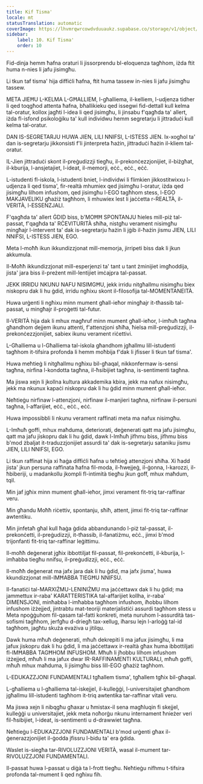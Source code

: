 ```yaml
---
title: Kif Tisma'
locale: mt
statusTranslation: automatic
coverImage: https://lhvmrqwrcowdvduuaukz.supabase.co/storage/v1/object/public/strapi-uploads/small_cover-educacion-fundamental.webp-2d51a7828a2b1309555be27f7e2a61a0.webp
sidebar:
    label: 10. Kif Tisma'
    order: 10
---
```

Fid-dinja hemm ħafna oraturi li jissorprendu bl-eloquenza tagħhom, iżda ftit huma n-nies li jafu jisimgħu.

Li tkun taf tisma' hija diffiċli ħafna, ftit huma tassew in-nies li jafu jisimgħu tassew.

META JIEĦU L-KELMA L-GĦALLIEM, l-għalliema, il-kelliem, l-udjenza tidher li qed toqgħod attenta ħafna, bħallikieku qed issegwi fid-dettall kull kelma tal-oratur, kollox jagħti l-idea li qed jisimgħu, li jinsabu f'qagħda ta' allert, iżda fl-isfond psikoloġiku ta' kull individwu hemm segretarju li jittraduċi kull kelma tal-oratur.

DAN IS-SEGRETARJU HUWA JIEN, LILI NNIFSI, L-ISTESS JIEN. Ix-xogħol ta' dan is-segretarju jikkonsisti f'li jinterpreta ħażin, jittraduċi ħażin il-kliem tal-oratur.

IL-Jien jittraduċi skont il-preġudizzji tiegħu, il-prekonċezzjonijiet, il-biżgħat, il-kburija, l-ansjetajiet, l-ideat, il-memorji, eċċ., eċċ., eċċ.

L-istudenti fl-iskola, l-istudenti bniet, l-individwi li flimkien jikkostitwixxu l-udjenza li qed tisma', fir-realtà mhumiex qed jisimgħu l-oratur, iżda qed jisimgħu lilhom infushom, qed jisimgħu l-EGO tagħhom stess, l-EGO MAKJAVELIKU għażiż tagħhom, li mhuwiex lest li jaċċetta r-REALTÀ, il-VERITÀ, l-ESSENZJALI.

F'qagħda ta' allert ĠDID biss, b'MOĦĦ SPONTANJU ħieles mill-piż tal-passat, f'qagħda ta' RĊEVITURITÀ sħiħa, nistgħu verament nisimgħu mingħajr l-intervent ta' dak is-segretarju ħażin li jġib il-ħażin jismu JIEN, LILI NNIFSI, L-ISTESS JIEN, EGO.

Meta l-moħħ ikun ikkundizzjonat mill-memorja, jirripeti biss dak li jkun akkumula.

Il-Moħħ ikkundizzjonat mill-esperjenzi ta' tant u tant żminijiet imgħoddija, jista' jara biss il-preżent mill-lentijiet imċajpra tal-passat.

JEKK IRRIDU NKUNU NAFU NISIMGĦU, jekk irridu nitgħallmu nisimgħu biex niskopru dak li hu ġdid, irridu ngħixu skont il-filosofija tal-MOMENTANEITÀ.

Huwa urġenti li ngħixu minn mument għall-ieħor mingħajr it-tħassib tal-passat, u mingħajr il-proġetti tal-futur.

Il-VERITÀ hija dak li mhux magħruf minn mument għall-ieħor, l-imħuħ tagħna għandhom dejjem ikunu attenti, f'attenzjoni sħiħa, ħielsa mill-preġudizzji, il-prekonċezzjonijiet, sabiex ikunu verament riċettivi.

L-Għalliema u l-Għalliema tal-iskola għandhom jgħallmu lill-istudenti tagħhom it-tifsira profonda li hemm moħbija f'dak li jfisser li tkun taf tisma'.

Huwa meħtieġ li nitgħallmu ngħixu bil-għaqal, nikkonfermaw is-sensi tagħna, nirfina l-kondotta tagħna, il-ħsibijiet tagħna, is-sentimenti tagħna.

Ma jiswa xejn li jkollna kultura akkademika kbira, jekk ma nafux nisimgħu, jekk ma nkunux kapaċi niskopru dak li hu ġdid minn mument għall-ieħor.

Neħtieġu nirfinaw l-attenzjoni, nirfinaw il-manjieri tagħna, nirfinaw il-persuni tagħna, l-affarijiet, eċċ., eċċ., eċċ.

Huwa impossibbli li nkunu verament raffinati meta ma nafux nisimgħu.

L-Imħuħ goffi, mhux maħduma, deteriorati, deġenerati qatt ma jafu jisimgħu, qatt ma jafu jiskopru dak li hu ġdid, dawk l-Imħuħ jifhmu biss, jifhmu biss b'mod żbaljat it-traduzzjonijiet assurdi ta' dak is-segretarju sataniku jismu JIEN, LILI NNIFSI, EGO.

Li tkun raffinat hija xi ħaġa diffiċli ħafna u teħtieġ attenzjoni sħiħa. Xi ħadd jista' jkun persuna raffinata ħafna fil-moda, il-ħwejjeġ, il-ġonna, l-karozzi, il-ħbiberiji, u madankollu jkompli fl-intimità tiegħu jkun goff, mhux maħdum, tqil.

Min jaf jgħix minn mument għall-ieħor, jimxi verament fit-triq tar-raffinar veru.

Min għandu Moħħ riċettiv, spontanju, sħiħ, attent, jimxi fit-triq tar-raffinar awtentiku.

Min jinfetaħ għal kull ħaġa ġdida abbandunando l-piż tal-passat, il-prekonċetti, il-preġudizzji, it-tħassib, il-fanatiżmu, eċċ., jimxi b'mod trijonfanti fit-triq tar-raffinar leġittimu.

Il-moħħ deġenerat jgħix ibbottiljat fil-passat, fil-prekonċetti, il-kburija, l-imħabba tiegħu nnifsu, il-preġudizzji, eċċ., eċċ.

Il-moħħ deġenerat ma jafx jara dak li hu ġdid, ma jafx jisma', huwa kkundizzjonat mill-IMĦABBA TIEGĦU NNIFSU.

Il-fanatiċi tal-MARXIŻMU-LENINIŻMU ma jaċċettawx dak li hu ġdid; ma jammettux ir-raba' KARATTERISTIKA tal-affarijiet kollha, ir-raba' DIMENSJONI, minħabba l-imħabba tagħhom infushom, iħobbu lilhom infushom iżżejjed, jintrabtu mat-teoriji materjalistiċi assurdi tagħhom stess u Meta npoġġuhom fil-qasam tal-fatti konkreti, meta nuruhom l-assurdità tas-sofismi tagħhom, jerfgħu d-driegħ tax-xellug, iħarsu lejn l-arloġġ tal-id tagħhom, jagħtu skuża evażiva u jitilqu.

Dawk huma mħuħ deġenerati, mħuħ dekrepiti li ma jafux jisimgħu, li ma jafux jiskopru dak li hu ġdid, li ma jaċċettawx ir-realtà għax huma ibbottiljati fl-IMĦABBA TAGĦHOM INFUSHOM. Mħuħ li jħobbu lilhom infushom iżżejjed, mħuħ li ma jafux dwar IR-RAFFINAMENTI KULTURALI, mħuħ goffi, mħuħ mhux maħduma, li jisimgħu biss lill-EGO għażiż tagħhom.

L-EDUKAZZJONI FUNDAMENTALI tgħallem tisma', tgħallem tgħix bil-għaqal.

L-għalliema u l-għalliema tal-iskejjel, il-kulleġġi, l-universitajiet għandhom jgħallmu lill-istudenti tagħhom it-triq awtentika tar-raffinar vitali veru.

Ma jiswa xejn li nibqgħu għaxar u ħmistax-il sena magħluqin fi skejjel, kulleġġi u universitajiet, jekk meta noħorġu nkunu internament ħnieżer veri fil-ħsibijiet, l-ideat, is-sentimenti u d-drawwiet tagħna.

Neħtieġu l-EDUKAZZJONI FUNDAMENTALI b'mod urġenti għax il-ġenerazzjonijiet il-ġodda jfissru l-bidu ta' era ġdida.

Waslet is-siegħa tar-RIVOLUZZJONI VERITÀ, wasal il-mument tar-RIVOLUZZJONI FUNDAMENTALI.

Il-passat huwa l-passat u diġà ta l-frott tiegħu. Neħtieġu nifhmu t-tifsira profonda tal-mument li qed ngħixu fih.

